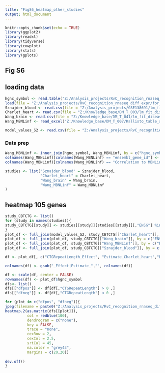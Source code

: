 ---
title: "FigS6_heatmap_other_studies"
output: html_document
---

```{r setup, include=FALSE}
knitr::opts_chunk$set(echo = TRUE)
library(ggplot2)
library(readxl)
library(tidyverse)
library(cowplot)
library(stats)
library(gplots)
```

## Fig S6

## loading data 
```{r}
hgnc_symbol <- read.table("Z:/Analysis_projects/RvC_recognition_rnaseq_diff_expr/Analyses_rnaseq_recognition/metadata/ENSG_geneSymbol2.txt", sep =",", header=TRUE)
load(file = "Z:/Analysis_projects/RvC_recognition_rnaseq_diff_expr/for_paper_counts/fits_paper/model_values_all.RData")
Sznajder_blood <- read.csv(file = "Z:/Analysis_projects/GSE138691/lm_fit_disease_values.csv", sep = " ")
Charlet_heart <- read.csv(file = "Z:/Knowledge_base/DM_T_003/lm_fit_disease_values.csv", sep = " ")
Wang_brain <- read.csv(file = "Z:/Knowledge_base/DM_T_041/lm_fit_disease_values.csv", sep = " ")
Wang_MBNLinf <- read_excel("Z:/Knowledge_base/DM_T_007/Kallisto_table_s5_ddy432.xlsx")

model_values_S2 <- read.csv(file = "Z:/Analysis_projects/RvC_recognition_rnaseq_diff_expr/for_paper_counts/Figs_for_paper/TableS2_effects_105genes.csv", sep = ",")


```

### Data prep
```{r}
Wang_MBNLinf <- inner_join(hgnc_symbol, Wang_MBNLinf, by = c("hgnc_symbol" = "Gene"))
colnames(Wang_MBNLinf)[colnames(Wang_MBNLinf) == "ensembl_gene_id"] <- "ENSG"
colnames(Wang_MBNLinf)[colnames(Wang_MBNLinf) == "Correlation to MBNLinf"] <- "Estimate"

studies <- list("Sznajder_blood" = Sznajder_blood, 
                "Charlet_heart" = Charlet_heart,
                "Wang_brain" = Wang_brain,
                "Wang_MBNLinf" = Wang_MBNLinf 
)
```

## heatmap 105 genes

```{r}
study_CBTCTG <- list()
for (study in names(studies)){
study_CBTCTG[[study]] <- studies[[study]][studies[[study]][,"ENSG"] %in% model_values_S2[,"ENSG"],c("ENSG","Estimate")]
}
plot_df <- full_join(model_values_S2, study_CBTCTG[["Charlet_heart"]], by = c("ENSG"))
plot_df <- full_join(plot_df, study_CBTCTG[["Wang_brain"]], by = c("ENSG"), suffix = c("_Charlet_heart","_Wang_brain")) 
plot_df <- full_join(plot_df, study_CBTCTG[["Wang_MBNLinf"]], by = c("ENSG")) 
plot_df <- full_join(plot_df, study_CBTCTG[["Sznajder_blood"]], by = c("ENSG"), suffix = c("_Wang_MBNLinf","_Sznajder_blood")) 

df <- plot_df[, c("CTGRepeatLength_Effect", "Estimate_Charlet_heart","Estimate_Wang_brain", "Estimate_Wang_MBNLinf", "Estimate_Sznajder_blood" )]    

colnames(df) <- gsub("_Effect|Estimate_","", colnames(df))

df <- scale(df, center = FALSE)
rownames(df) <- plot_df$hgnc_symbol
dfs<- list()
dfs[["dfpos"]] <- df[df[,"CTGRepeatLength"] > 0 ,]
dfs[["dfneg"]] <- df[df[,"CTGRepeatLength"] < 0 ,]

for (plot in c("dfpos", "dfneg")){
jpeg(filename = paste0("Z:/Analysis_projects/RvC_recognition_rnaseq_diff_expr/for_paper_counts/Figs_for_paper/FigS6_heatmap_studies_int", plot,".jpeg"), width = 750, height = 10*length(dfs[[plot]]), quality = 600)
heatmap.2(as.matrix(dfs[[plot]]),
          col = redblue(100),
          dendrogram = c("none"),
          key = FALSE,
          trace = "none",
          cexRow = 2,
          cexCol = 2.5,
          srtCol = 45,
          na.color = "grey43",
          margins = c(20,20))
          
dev.off()
}
```